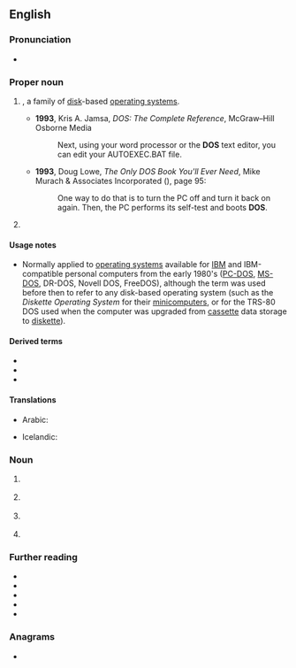 {{also|dos|DoS|dós|dōs|do's|-dos|d'os|d'ô}}
==English==

===Pronunciation===
* {{IPA|en|/dɒs/|/dɔːs/}}

===Proper noun===
{{en-proper noun}}

# {{lb|en|computing|1980s–2000s}} {{acronym of|en|w:Disk Operating System|nodot=1}}, a family of [[disk]]-based [[operating system]]s.
#* '''1993''', Kris A. Jamsa, ''DOS: The Complete Reference'', McGraw–Hill Osborne Media
#*: Next, using your word processor or the '''DOS''' text editor, you can edit your AUTOEXEC.BAT file. 
#* '''1993''', Doug Lowe, ''The Only DOS Book You'll Ever Need'', Mike Murach & Associates Incorporated ({{ISBN|9780911625714}}), page 95:
#*: One way to do that is to turn the PC off and turn it back on again. Then, the PC performs its self-test and boots '''DOS'''.
# {{lb|en|US}} {{initialism of|en|[[department|Department]] of [[state|State]]}}

====Usage notes====
* Normally applied to [[operating system]]s available for [[IBM]] and IBM-compatible personal computers from the early 1980's ([[PC-DOS]], [[MS-DOS]], DR-DOS, Novell DOS, FreeDOS), although the term was used before then to refer to any disk-based operating system (such as the {{w|Data General}} ''Diskette Operating System'' for their [[minicomputer]]s, or for the TRS-80 DOS used when the computer was upgraded from [[cassette]] data storage to [[diskette]]).

====Derived terms====
* {{l|en|DR-DOS}}
* {{l|en|PC-DOS}}
* {{l|en|MS-DOS}}

====Translations====
{{trans-top|Disk Operating System}}
* Arabic: {{t|ar|دوس|m}}
{{trans-mid}}
* Icelandic: {{t|is|diskstýrikerfi|n}}
{{trans-bottom}}

===Noun===
{{en-noun|es}}

# {{lb|en|military}} {{initialism of|en|[[date]] of [[service]]}}
# {{lb|en|military}} {{initialism of|en|[[date]] of [[separation]]}}
# {{lb|en|sciences}} {{initialism of|en|density of states}}
# {{lb|en|education}} {{initialism of|en|[[director]] of [[studies]]}}

===Further reading===
* {{pedia}}
* {{pedia|disk operating system}}
* {{pedia|MS-DOS}}
* {{pedia|United States Department of State}}
* {{pedia|density of states}}

===Anagrams===
* {{anagrams|en|a=dos|DSO|OD's|ODS|OSD|SDO|SOD|SoD|dso|ods|sod}}